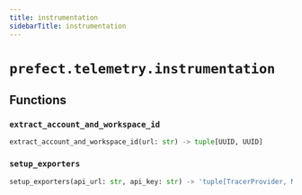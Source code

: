 ```yaml
---
title: instrumentation
sidebarTitle: instrumentation
---
```


# `prefect.telemetry.instrumentation`

## Functions

### `extract_account_and_workspace_id` <sup><a href="https://github.com/PrefectHQ/prefect/blob/main/src/prefect/telemetry/instrumentation.py#L43" target="_blank"><Icon icon="github" style="width: 14px; height: 14px;" /></a></sup>

```python
extract_account_and_workspace_id(url: str) -> tuple[UUID, UUID]
```

### `setup_exporters` <sup><a href="https://github.com/PrefectHQ/prefect/blob/main/src/prefect/telemetry/instrumentation.py#L64" target="_blank"><Icon icon="github" style="width: 14px; height: 14px;" /></a></sup>

```python
setup_exporters(api_url: str, api_key: str) -> 'tuple[TracerProvider, MeterProvider, LoggerProvider]'
```
